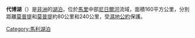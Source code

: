 {{NoteTA
| G1=地名
}}

{{Infobox lake
 | lake_name = 代博湖
 | image_lake = Niger River Center Island.jpg 
 | caption_lake = 
 | image_bathymetry =
 | caption_bathymetry =
 | location = 
 | coords = {{coord|15|19|0|N|4|6|0|W|type:waterbody_region:ML|display=inline,title}}
 | type = 
 | inflow = 
 | outflow = 
 | catchment =
 | basin_countries = {{flag|Mali}}
 | length = 
 | width = 
 | area = 160平方公里
 | depth = 
 | max-depth = 
 | volume = 
 | residence_time = 
 | shore = 
 | elevation = 
 | islands = 
 | cities = 
}}

'''代博湖'''（{{lang-fr|'''Lac Débo'''}}）是[[非洲|非洲]]的[[湖泊|湖泊]]，位於[[馬里|馬里]]中部[[尼日爾河|尼日爾河]]流域，面積160平方公里，分別距離[[莫普提|莫普提]]和[[莫普提|莫普提]]約80公里和240公里，受[[濕地公約|濕地公約]]保護。

{{Niger River}}

{{DEFAULTSORT:Débo}}
[[Category:馬利湖泊|Category:馬利湖泊]]


{{Mali-stub}}